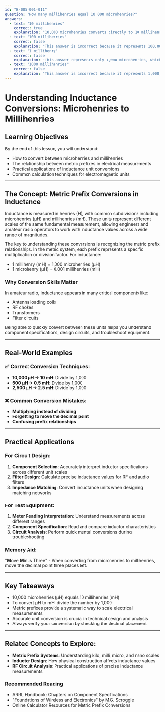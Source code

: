 ```yaml
---
id: "B-005-001-011"
question: "How many millihenries equal 10 000 microhenries?"
answers:
  - text: "10 millihenries"
    correct: true
    explanation: "10,000 microhenries converts directly to 10 millihenries. This is because 1 millihenry (mH) equals 1,000 microhenries (µH). So when you have 10,000 µH, dividing by 1,000 gives you 10 mH. The conversion relies on understanding the metric prefix relationships and moving the decimal point appropriately."
  - text: "100 millihenries"
    correct: false
    explanation: "This answer is incorrect because it represents 100,000 microhenries, which is ten times larger than the original value of 10,000 microhenries. To convert from microhenries to millihenries, you divide by 1,000, not multiply."
  - text: "1 millihenry"
    correct: false
    explanation: "This answer represents only 1,000 microhenries, which is too small compared to the original 10,000 microhenries. By dividing 10,000 µH by 1,000, you arrive at 10 mH, not 1 mH."
  - text: "1000 millihenries"
    correct: false
    explanation: "This answer is incorrect because it represents 1,000,000 microhenries, which is 100 times larger than the original 10,000 microhenries. The correct conversion is 10,000 µH ÷ 1,000 = 10 mH."
---
```


# Understanding Inductance Conversions: Microhenries to Millihenries

## Learning Objectives
By the end of this lesson, you will understand:
- How to convert between microhenries and millihenries
- The relationship between metric prefixes in electrical measurements
- Practical applications of inductance unit conversions
- Common calculation techniques for electromagnetic units

---

## The Concept: Metric Prefix Conversions in Inductance

Inductance is measured in henries (H), with common subdivisions including microhenries (µH) and millihenries (mH). These units represent different scales of the same fundamental measurement, allowing engineers and amateur radio operators to work with inductance values across a wide range of magnitudes.

The key to understanding these conversions is recognizing the metric prefix relationships. In the metric system, each prefix represents a specific multiplication or division factor. For inductance:
- 1 millihenry (mH) = 1,000 microhenries (µH)
- 1 microhenry (µH) = 0.001 millihenries (mH)

### Why Conversion Skills Matter

In amateur radio, inductance appears in many critical components like:
- Antenna loading coils
- RF chokes
- Transformers
- Filter circuits

Being able to quickly convert between these units helps you understand component specifications, design circuits, and troubleshoot equipment.

---

## Real-World Examples

### ✅ Correct Conversion Techniques:
- **10,000 µH → 10 mH**: Divide by 1,000
- **500 µH → 0.5 mH**: Divide by 1,000
- **2,500 µH → 2.5 mH**: Divide by 1,000

### ❌ Common Conversion Mistakes:
- **Multiplying instead of dividing**
- **Forgetting to move the decimal point**
- **Confusing prefix relationships**

---

## Practical Applications

### For Circuit Design:
1. **Component Selection**: Accurately interpret inductor specifications across different unit scales
2. **Filter Design**: Calculate precise inductance values for RF and audio filters
3. **Impedance Matching**: Convert inductance units when designing matching networks

### For Test Equipment:
1. **Meter Reading Interpretation**: Understand measurements across different ranges
2. **Component Specification**: Read and compare inductor characteristics
3. **Circuit Analysis**: Perform quick mental conversions during troubleshooting

### Memory Aid:
"**M**ove **M**inus Three" - When converting from microhenries to millihenries, move the decimal point three places left.

---

## Key Takeaways

- 10,000 microhenries (µH) equals 10 millihenries (mH)
- To convert µH to mH, divide the number by 1,000
- Metric prefixes provide a systematic way to scale electrical measurements
- Accurate unit conversion is crucial in technical design and analysis
- Always verify your conversion by checking the decimal placement

---

## Related Concepts to Explore:
- **Metric Prefix Systems**: Understanding kilo, milli, micro, and nano scales
- **Inductor Design**: How physical construction affects inductance values
- **RF Circuit Analysis**: Practical applications of precise inductance measurements

### Recommended Reading
- ARRL Handbook: Chapters on Component Specifications
- "Foundations of Wireless and Electronics" by M.G. Scroggie
- Online Calculator Resources for Metric Prefix Conversions